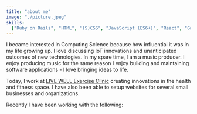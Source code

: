 ```yaml
---
title: "about me"
image: "./picture.jpeg"
skills:
  ["Ruby on Rails", "HTML", "(S)CSS", "JavaScript (ES6+)", "React", "Gatsby"]
---
```


I became interested in Computing Science because how influential it was in my life growing up. I love discussing IoT innovations and unanticipated outcomes of new technologies. In my spare time, I am a music producer. I enjoy producing music for the same reason I enjoy building and maintaining software applications - I love bringing ideas to life.

Today, I work at <a href="https://www.livewellclinic.ca">LIVE WELL Exercise Clinic</a> creating innovations in the health and fitness space. I have also been able to setup websites for several small businesses and organizations.

Recently I have been working with the following:
